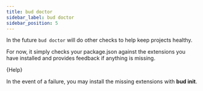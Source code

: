 ```yaml
---
title: bud doctor
sidebar_label: bud doctor
sidebar_position: 5
---
```



In the future `bud doctor` will do other checks to help keep projects healthy.

For now, it simply checks your package.json against the extensions you have installed and provides feedback if anything is missing.

<CodeBlock title="$ yarn bud doctor --help">{Help}</CodeBlock>

In the event of a failure, you may install the missing extensions with **bud init**.
